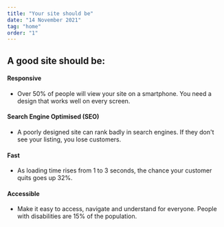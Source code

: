 ```yaml
---
title: "Your site should be"
date: "14 November 2021"
tag: "home"
order: "1"
---
```


## A good site should be:

#### Responsive

- Over 50% of people will view your site on a smartphone. You need a design that works well on every screen.

#### Search Engine Optimised (SEO)

- A poorly designed site can rank badly in search engines. If they don't see your listing, you lose customers.

#### Fast

- As loading time rises from 1 to 3 seconds, the chance your customer quits goes up 32%.

#### Accessible

- Make it easy to access, navigate and understand for everyone. People with disabilities are 15% of the population.
